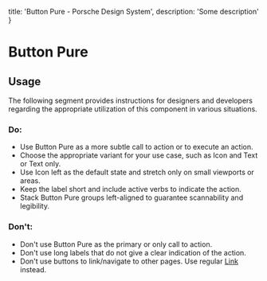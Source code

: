 
  title: 'Button Pure - Porsche Design System',
  description: 'Some description'
}

# Button Pure <ComponentStatus tagName="p-button-pure"></ComponentStatus>

## Usage

The following segment provides instructions for designers and developers regarding the appropriate utilization of this
component in various situations.

### Do:

- Use Button Pure as a more subtle call to action or to execute an action.
- Choose the appropriate variant for your use case, such as Icon and Text or Text only.
- Use Icon left as the default state and stretch only on small viewports or areas.
- Keep the label short and include active verbs to indicate the action.
- Stack Button Pure groups left-aligned to guarantee scannability and legibility.

### Don't:

- Don't use Button Pure as the primary or only call to action.
- Don't use long labels that do not give a clear indication of the action.
- Don't use buttons to link/navigate to other pages. Use regular [Link](components/link) instead.